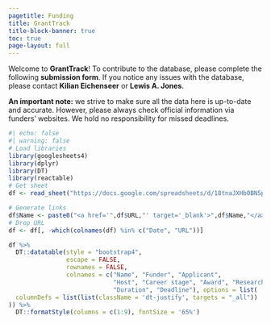```yaml
---
pagetitle: Funding
title: GrantTrack
title-block-banner: true
toc: true
page-layout: full
---
```


Welcome to **GrantTrack**! To contribute to the database, please complete the following <a href="./form/grant.qmd" style="text-decoration: none" target="_blank">**submission form**</a>. If you notice any issues with the database, please contact <a href="mailto:kilian.eichenseer@gmail.com" style="text-decoration: none" target="_blank">**Kilian Eichenseer**</a> or <a href="mailto:LewisA.Jones@outlook.com" style="text-decoration: none" target="_blank">**Lewis A. Jones**</a>.

**An important note:** we strive to make sure all the data here is up-to-date and accurate. However, please always check official information via funders' websites. We hold no responsibility for missed deadlines.

```r
#| echo: false
#| warning: false
# Load libraries
library(googlesheets4)
library(dplyr)
library(DT)
library(reactable)
# Get sheet
df <- read_sheet("https://docs.google.com/spreadsheets/d/18tnaJXHb0BN5pjWm_6dtMUjb-Oijva0HdbXZJpx6EFA/edit?usp=sharing")

# Generate links
df$Name <- paste0("<a href='",df$URL,"' target='_blank'>",df$Name,"</a>")
# Drop URL
df <- df[, -which(colnames(df) %in% c("Date", "URL"))]

df %>%
  DT::datatable(style = "bootstrap4", 
                escape = FALSE, 
                rownames = FALSE,
                colnames = c("Name", "Funder", "Applicant",
                             "Host", "Career stage", "Award", "Research costs",
                             "Duration", "Deadline"), options = list(
  columnDefs = list(list(className = 'dt-justify', targets = "_all"))
)) %>%
  DT::formatStyle(columns = c(1:9), fontSize = '65%')
```

